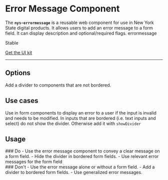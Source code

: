 
<Meta of={NysErrorMessageStories} title="Components/Select/Documentation" />


# Error Message **Component**

<nys-alert 
  type="warning"
  heading="This component should not be used alone. It is already built into form fields.">
</nys-alert>

The **`nys-errormessage`** is a reusable web component for use in New York State digital products. It allows users to add an error message to a form field. It can display description and optional/required flags.
errormessage

<p className="pill stable">Stable</p>

<p className="pill uikit"><a href="#">Get the UI kit</a></p>

***

<Canvas of={NysErrorMessageStories.Basic} />

<Controls />

## Options
Add a divider to components that are not bordered.
<Canvas of={NysErrorMessageStories.Divider} />

## Use cases    
Use in form components to display an error to a user if the input is invalid and needs to be modified.
In inputs that are bordered (i.e. text inputs and select) do not show the divider. Otherwise add it with `showDivider`

## Usage

<div className="nys-grid-row nys-grid-gap-lg">
  <div className="nys-mobile-lg:nys-grid-col">
    <div className="usage-card usage-card--do">
      ### <nys-icon name="check_circle" color="--var(nys-color-success)" /> Do
    - Use the error message component to convey a clear message on a form field.
    - Hide the divider in bordered form fields.
    - Use relevant error messages for the form field
    </div>
  </div>
  <div className="nys-mobile-lg:nys-grid-col">
    <div className="usage-card usage-card--dont">
      ### <nys-icon name="error" color="--var(nys-color-warning)" /> Don't
    - Use the error message alone or without a form field.
    - Add a divider to bordered form fields.
    - Use generalized error messages.
    </div>
  </div>
</div>
